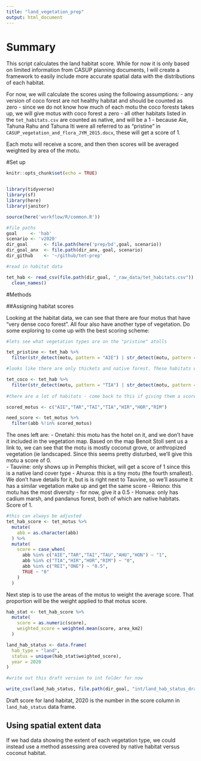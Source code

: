 ```yaml
---
title: "land_vegetation_prep"
output: html_document
---
```

# Summary

This script calculates the land habitat score. While for now it is only based on limited information from CASUP planning documents, I will create a framework to easily include more accurate spatial data with the distributions of each habitat.

For now, we will calculate the scores using the following assumptions:
- any version of coco forest are not healthy habitat and should be counted as zero
- since we do not know how much of each motu the coco forests takes up, we will give motus with coco forest a zero
- all other habitats listed in the `tet_habitats.csv` are counted as native, and will be a 1
- because Aie, Tahuna Rahu and Tahuna Iti were all referred to as "pristine" in `CASUP_vegetation_and_flora_JYM_2015.docx`, these will get a score of 1.

Each motu will receive a score, and then then scores will be averaged weighted by area of the motu. 

#Set up
```r
knitr::opts_chunk$set(echo = TRUE)


library(tidyverse)
library(sf)
library(here)
library(janitor)

source(here('workflow/R/common.R'))

#file paths
goal     <- 'hab'
scenario <- 'v2020'
dir_goal      <- file.path(here('prep/bd',goal, scenario))
dir_goal_anx  <- file.path(dir_anx, goal, scenario)
dir_github    <- '~/github/tet-prep'

#read in habitat data

tet_hab <- read_csv(file.path(dir_goal, "_raw_data/tet_habitats.csv")) %>%
  clean_names()
```

#Methods

##Assigning habitat scores

Looking at the habitat data, we can see that there are four motus that have "very dense coco forest". All four also have another type of vegetation. Do some exploring to come up with the best scoring scheme: 

```r

#lets see what vegetation types are on the "pristine" atolls

tet_pristine <- tet_hab %>% 
  filter(str_detect(motu, pattern = "AIE") | str_detect(motu, pattern = "TAR") | str_detect(motu, pattern = "TAI"))

#looks like there are only thickets and native forest. These habitats will get a score of 1. 

tet_coco <- tet_hab %>%
  filter(str_detect(motu, pattern = "TIA") | str_detect(motu, pattern = "HIR") | str_detect(motu, pattern = "HOR") | str_detect(motu, pattern = "RIM"))
  
#there are a lot of habitats - come back to this if giving them a score of zero seems too harsh

scored_motus <- c("AIE","TAR","TAI","TIA","HIR","HOR","RIM")

need_score <- tet_motus %>% 
  filter(abb %!in% scored_motus)

```

The ones left are: 
- Onetahi: this motu has the hotel on it, and we don't have it included in the vegetation map. Based on the map Benoit Stoll sent us a link to, we can see that the motu is mostly coconut grove, or anthropized vegetation (ie landscaped. Since this seems pretty disturbed, we'll give this motu a score of 0.  
- Tauvine: only shows up in Pemphis thicket, will get a score of 1 since this is a native land cover type
- Ahuroa: this is a tiny motu (the fourth smallest). We don't have details for it, but is is right next to Tauvine, so we'll assume it has a similar vegetation make up and get the same score
- Reiono: this motu has the most diversity - for now, give it a 0.5
- Honuea: only has cadium marsh, and pandanus forest, both of which are native habitats. Score of 1. 

```r

#this can always be adjusted
tet_hab_score <- tet_motus %>%
  mutate(
    abb = as.character(abb)
  ) %>% 
  mutate(
    score = case_when(
      abb %in% c("AIE","TAR","TAI","TAU","AHU","HON") ~ "1",
      abb %in% c("TIA","HIR","HOR","RIM") ~ "0",
      abb %in% c("REI","ONE") ~ "0.5",
      TRUE ~ "0"
    )
  )

```

Next step is to use the areas of the motus to weight the average score. That proportion will be the weight applied to that motus score. 

```r


hab_stat <- tet_hab_score %>% 
  mutate(
    score = as.numeric(score),
    weighted_score = weighted.mean(score, area_km2)
  )

land_hab_status <- data.frame(
  hab_type = "land",
  status = unique(hab_stat$weighted_score),
  year = 2020
)

#write out this draft version to int folder for now

write_csv(land_hab_status, file.path(dir_goal, "int/land_hab_status_draft.csv"))
```

Draft score for land habitat, 2020 is the number in the score column in `land_hab_status` data frame. 

## Using spatial extent data

If we had data showing the extent of each vegetation type, we could instead use a method assessing area covered by native habitat versus coconut habitat. 
